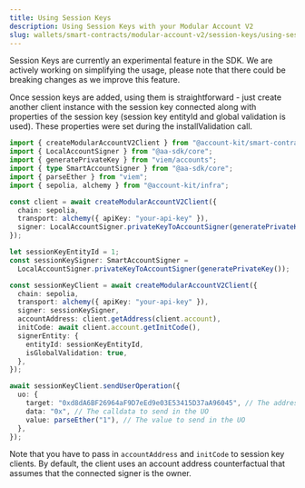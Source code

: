 ```yaml
---
title: Using Session Keys
description: Using Session Keys with your Modular Account V2
slug: wallets/smart-contracts/modular-account-v2/session-keys/using-session-keys
---
```


<Tip>
  Session Keys are currently an experimental feature in the SDK. We are actively
  working on simplifying the usage, please note that there could be breaking
  changes as we improve this feature.
</Tip>

Once session keys are added, using them is straightforward - just create another client instance with the session key connected along with properties of the session key (session key entityId and global validation is used). These properties were set during the installValidation call.

```ts twoslash
import { createModularAccountV2Client } from "@account-kit/smart-contracts";
import { LocalAccountSigner } from "@aa-sdk/core";
import { generatePrivateKey } from "viem/accounts";
import { type SmartAccountSigner } from "@aa-sdk/core";
import { parseEther } from "viem";
import { sepolia, alchemy } from "@account-kit/infra";

const client = await createModularAccountV2Client({
  chain: sepolia,
  transport: alchemy({ apiKey: "your-api-key" }),
  signer: LocalAccountSigner.privateKeyToAccountSigner(generatePrivateKey()),
});

let sessionKeyEntityId = 1;
const sessionKeySigner: SmartAccountSigner =
  LocalAccountSigner.privateKeyToAccountSigner(generatePrivateKey());

const sessionKeyClient = await createModularAccountV2Client({
  chain: sepolia,
  transport: alchemy({ apiKey: "your-api-key" }),
  signer: sessionKeySigner,
  accountAddress: client.getAddress(client.account),
  initCode: await client.account.getInitCode(),
  signerEntity: {
    entityId: sessionKeyEntityId,
    isGlobalValidation: true,
  },
});

await sessionKeyClient.sendUserOperation({
  uo: {
    target: "0xd8dA6BF26964aF9D7eEd9e03E53415D37aA96045", // The address to call in the UO
    data: "0x", // The calldata to send in the UO
    value: parseEther("1"), // The value to send in the UO
  },
});
```

Note that you have to pass in `accountAddress` and `initCode` to session key clients. By default, the client uses an account address counterfactual that assumes that the connected signer is the owner.
